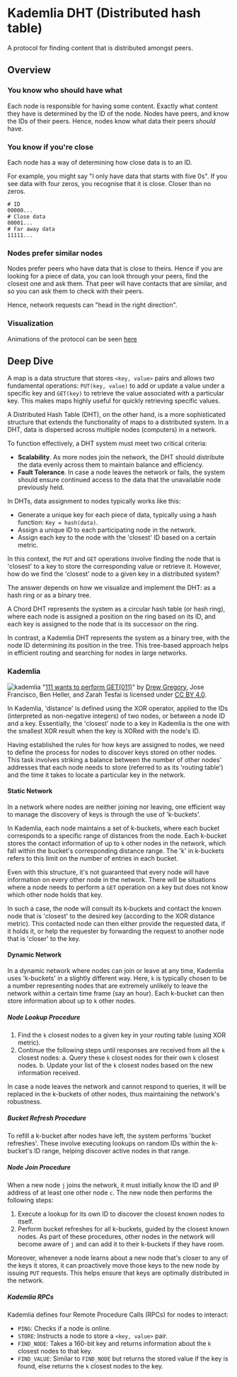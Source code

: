# Kademlia DHT (Distributed hash table)

A protocol for finding content that is distributed amongst peers.

## Overview

### You know who should have what
Each node is responsible for having some content. Exactly what
content they have is determined by the ID of the node. Nodes have
peers, and know the IDs of their peers. Hence, nodes know what data
their peers *should* have.

### You know if you're close

Each node has a way of determining how close data is to an ID.

For example, you might say "I only have data that starts with five 0s".
If you see data with four zeros, you recognise that it is close. Closer
than no zeros.
```ignore
# ID
00000...
# Close data
00001...
# Far away data
11111...
```

### Nodes prefer similar nodes

Nodes prefer peers who have data that is close to theirs. Hence
if you are looking for a piece of data, you can look through your
peers, find the closest one and ask them. That peer will have
contacts that are similar, and so you can ask them to check with their peers.

Hence, network requests can "head in the right direction".

### Visualization

Animations of the protocol can be seen [here](https://kelseyc18.github.io/kademlia_vis/basics/1/)

## Deep Dive

A map is a data structure that stores `<key, value>` pairs and allows two fundamental operations: `PUT(key, value)` to add or update a value under a specific key and `GET(key)` to retrieve the value associated with a particular key. This makes maps highly useful for quickly retrieving specific values.

A Distributed Hash Table (DHT), on the other hand, is a more sophisticated structure that extends the functionality of maps to a distributed system. In a DHT, data is dispersed across multiple nodes (computers) in a network.

To function effectively, a DHT system must meet two critical criteria:
- **Scalability**. As more nodes join the network, the DHT should distribute the data evenly across them to maintain balance and efficiency.
- **Fault Tolerance**. In case a node leaves the network or fails, the system should ensure continued access to the data that the unavailable node previously held.

In DHTs, data assignment to nodes typically works like this:

- Generate a unique key for each piece of data, typically using a hash function: `Key = hash(data)`.
- Assign a unique ID to each participating node in the network.
- Assign each key to the node with the 'closest' ID based on a certain metric.

In this context, the `PUT` and `GET` operations involve finding the node that is 'closest' to a key to store the corresponding value or retrieve it. However, how do we find the 'closest' node to a given key in a distributed system?

The answer depends on how we visualize and implement the DHT: as a hash ring or as a binary tree. 

A Chord DHT represents the system as a circular hash table (or hash ring), where each node is assigned a position on the ring based on its ID, and each key is assigned to the node that is its successor on the ring.

In contrast, a Kademlia DHT represents the system as a binary tree, with the node ID determining its position in the tree. This tree-based approach helps in efficient routing and searching for nodes in large networks.


### Kademlia

![kademlia](https://codethechange.stanford.edu/guides/_images/fig7.png "kademlia")
"[111 wants to perform GET(011)](https://codethechange.stanford.edu/guides/guide_kademlia.html#id9)" by [Drew Gregory](https://github.com/DrewGregory), Jose Francisco, Ben Heller, and Zarah Tesfai is licensed under [CC BY 4.0](https://creativecommons.org/licenses/by/4.0/).

In Kademlia, 'distance' is defined using the XOR operator, applied to the IDs (interpreted as non-negative integers) of two nodes, or between a node ID and a key. Essentially, the 'closest' node to a key in Kademlia is the one with the smallest XOR result when the key is XORed with the node's ID.

Having established the rules for how keys are assigned to nodes, we need to define the process for nodes to discover keys stored on other nodes. This task involves striking a balance between the number of other nodes' addresses that each node needs to store (referred to as its 'routing table') and the time it takes to locate a particular key in the network.

#### Static Network

In a network where nodes are neither joining nor leaving, one efficient way to manage the discovery of keys is through the use of 'k-buckets'. 

In Kademlia, each node maintains a set of k-buckets, where each bucket corresponds to a specific range of distances from the node. Each k-bucket stores the contact information of up to `k` other nodes in the network, which fall within the bucket's corresponding distance range. The 'k' in k-buckets refers to this limit on the number of entries in each bucket.

Even with this structure, it's not guaranteed that every node will have information on every other node in the network. There will be situations where a node needs to perform a `GET` operation on a key but does not know which other node holds that key. 

In such a case, the node will consult its k-buckets and contact the known node that is 'closest' to the desired key (according to the XOR distance metric). This contacted node can then either provide the requested data, if it holds it, or help the requester by forwarding the request to another node that is 'closer' to the key.


#### Dynamic Network

In a dynamic network where nodes can join or leave at any time, Kademlia uses 'k-buckets' in a slightly different way. Here, `k` is typically chosen to be a number representing nodes that are extremely unlikely to leave the network within a certain time frame (say an hour). Each k-bucket can then store information about up to `k` other nodes.

##### Node Lookup Procedure
1. Find the `k` closest nodes to a given key in your routing table (using XOR metric).
2. Continue the following steps until responses are received from all the `k` closest nodes:
   a. Query these `k` closest nodes for their own `k` closest nodes.
   b. Update your list of the `k` closest nodes based on the new information received.

In case a node leaves the network and cannot respond to queries, it will be replaced in the k-buckets of other nodes, thus maintaining the network's robustness.

##### Bucket Refresh Procedure
To refill a k-bucket after nodes have left, the system performs 'bucket refreshes'. These involve executing lookups on random IDs within the k-bucket's ID range, helping discover active nodes in that range.

##### Node Join Procedure
When a new node `j` joins the network, it must initially know the ID and IP address of at least one other node `c`. The new node then performs the following steps:
1. Execute a lookup for its own ID to discover the closest known nodes to itself.
2. Perform bucket refreshes for all k-buckets, guided by the closest known nodes.
As part of these procedures, other nodes in the network will become aware of `j` and can add it to their k-buckets if they have room.

Moreover, whenever a node learns about a new node that's closer to any of the keys it stores, it can proactively move those keys to the new node by issuing `PUT` requests. This helps ensure that keys are optimally distributed in the network.

##### Kademlia RPCs
Kademlia defines four Remote Procedure Calls (RPCs) for nodes to interact:

- `PING`: Checks if a node is online.
- `STORE`: Instructs a node to store a `<key, value>` pair.
- `FIND_NODE`: Takes a 160-bit key and returns information about the `k` closest nodes to that key.
- `FIND_VALUE`: Similar to `FIND_NODE` but returns the stored value if the key is found, else returns the `k` closest nodes to the key.

